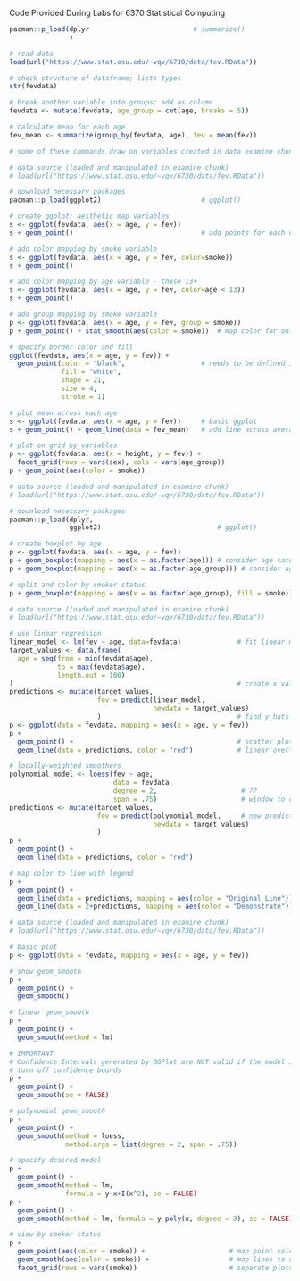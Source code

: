 
Code Provided During Labs for 6370 Statistical Computing

```r

pacman::p_load(dplyr                          # summarize()
               )

# read data
load(url("https://www.stat.osu.edu/~vqv/6730/data/fev.RData"))

# check structure of dataframe; lists types
str(fevdata)

# break another variable into groups; add as column
fevdata <- mutate(fevdata, age_group = cut(age, breaks = 5))

# calculate mean for each age
fev_mean <- summarize(group_by(fevdata, age), fev = mean(fev))


```

```r
# some of these commands draw on variables created in data examine chunk

# data source (loaded and manipulated in examine chunk)
# load(url("https://www.stat.osu.edu/~vqv/6730/data/fev.RData"))

# download necessary packages
pacman::p_load(ggplot2)                         # ggplot()

# create ggplot; aesthetic map variables
s <- ggplot(fevdata, aes(x = age, y = fev))
s + geom_point()                                # add points for each datum

# add color mapping by smoke variable
s <- ggplot(fevdata, aes(x = age, y = fev, color=smoke))
s + geom_point()

# add color mapping by age variable - those 13+
s <- ggplot(fevdata, aes(x = age, y = fev, color=age < 13))
s + geom_point()

# add group mapping by smoke variable
p <- ggplot(fevdata, aes(x = age, y = fev, group = smoke))
p + geom_point() + stat_smooth(aes(color = smoke))  # map color for only smooth component

# specify border color and fill
ggplot(fevdata, aes(x = age, y = fev)) +
  geom_point(color = "black",                   # needs to be defined in geom_point()
             fill = "white", 
             shape = 21, 
             size = 4, 
             stroke = 1)

# plot mean across each age
s <- ggplot(fevdata, aes(x = age, y = fev))     # basic ggplot
s + geom_point() + geom_line(data = fev_mean)   # add line across averages

# plot on grid by variables
p <- ggplot(fevdata, aes(x = height, y = fev)) + 
  facet_grid(rows = vars(sex), cols = vars(age_group))
p + geom_point(aes(color = smoke))
```

```r

# data source (loaded and manipulated in examine chunk)
# load(url("https://www.stat.osu.edu/~vqv/6730/data/fev.RData"))

# download necessary packages
pacman::p_load(dplyr,                           
               ggplot2)                             # ggplot()

# create boxplot by age
p <- ggplot(fevdata, aes(x = age, y = fev))
p + geom_boxplot(mapping = aes(x = as.factor(age))) # consider age categorical
p + geom_boxplot(mapping = aes(x = as.factor(age_group))) # consider age group

# split and color by smoker status
p + geom_boxplot(mapping = aes(x = as.factor(age_group), fill = smoke))
```

```r

# data source (loaded and manipulated in examine chunk)
# load(url("https://www.stat.osu.edu/~vqv/6730/data/fev.RData"))

# use linear regression
linear_model <- lm(fev ~ age, data=fevdata)              # fit linear model
target_values <- data.frame(
  age = seq(from = min(fevdata$age), 
            to = max(fevdata$age), 
            length.out = 100)
)                                                        # create x values
predictions <- mutate(target_values, 
                      fev = predict(linear_model, 
                                    newdata = target_values)
                      )                                  # find y_hats
p <- ggplot(data = fevdata, mapping = aes(x = age, y = fev))
p + 
  geom_point() +                                         # scatter plot
  geom_line(data = predictions, color = "red")           # linear overlay

# locally-weighted smoothers
polynomial_model <- loess(fev ~ age,
                          data = fevdata,
                          degree = 2,                     # ??
                          span = .75)                     # window to consider
predictions <- mutate(target_values,
                      fev = predict(polynomial_model,     # new predictions
                                    newdata = target_values)
                      )
p +
  geom_point() +
  geom_line(data = predictions, color = "red")

# map color to line with legend
p +
  geom_point() + 
  geom_line(data = predictions, mapping = aes(color = "Original Line")) + 
  geom_line(data = 2+predictions, mapping = aes(color = "Demonstrate"))

```

```r

# data source (loaded and manipulated in examine chunk)
# load(url("https://www.stat.osu.edu/~vqv/6730/data/fev.RData"))

# basic plot
p <- ggplot(data = fevdata, mapping = aes(x = age, y = fev))

# show geom_smooth
p + 
  geom_point() + 
  geom_smooth()

# linear geom_smooth
p + 
  geom_point() + 
  geom_smooth(method = lm)

# IMPORTANT
# Confidence Intervals generated by GGPlot are NOT valid if the model is not true
# turn off confidence bounds
p + 
  geom_point() + 
  geom_smooth(se = FALSE)

# polynomial geom_smooth
p + 
  geom_point() + 
  geom_smooth(method = loess,
              method.args = list(degree = 2, span = .75))

# specify desired model
p + 
  geom_point() + 
  geom_smooth(method = lm,
              formula = y~x+I(x^2), se = FALSE)
p + 
  geom_point() + 
  geom_smooth(method = lm, formula = y~poly(x, degree = 3), se = FALSE)

# view by smoker status
p + 
  geom_point(aes(color = smoke)) +                     # map point color to smoke
  geom_smooth(aes(color = smoke)) +                    # map lines to smoke
  facet_grid(rows = vars(smoke))                       # separate plots

```


